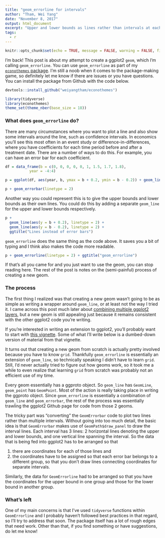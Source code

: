 ```yaml
---
title: "geom_errorline for intervals"
author: "Tham, Wei Yang"
date: "November 8, 2017"
output: html_document
excerpt: "Upper and lower bounds as lines rather than intervals at each point"
tags:
  - r
---
```


```r
knitr::opts_chunk$set(echo = TRUE, message = FALSE, warning = FALSE, fig.align = 'center', fig.width = 9)
```

I'm back! This post is about my attempt to create a ggplot2 `geom`, which I'm calling `geom_errorline`. You can use `geom_errorline` as part of my [`econothemes` package](https://github.com/weiyangtham/econothemes). I'm still a noob when it comes to the package-making game, so definitely let me know if there are issues or you have questions. You can install the package from Github with the code below. 

```r
devtools::install_github("weiyangtham/econothemes")
```

```r
library(tidyverse)
library(econothemes)
theme_set(theme_nber(base_size = 18))
```


### What does `geom_errorline` do?

There are many circumstances where you want to plot a line and also show some intervals around the line, such as confidence intervals. In economics you'll see this most often in an event study or difference-in-differences, where you have coefficients for each time period before and after a treatment date. There are a number of ways to do this. For example, you can have an error bar for each coefficient.

```r
df = data_frame(b = c(0, 0, 0, 0, 0, 1, 1.5, 1.7, 1.8), 
           year = -4:4)

p = ggplot(df, aes(year, b, ymax = b + 0.2, ymin = b - 0.2)) + geom_line() 

p + geom_errorbar(linetype = 2) 
```

Another way you could represent this is to give the upper bounds and lower bounds as their own lines. You could do this by adding a separate `geom_line` for the upper and lower bounds respectively.  

```r

p + 
  geom_line(aes(y = b + 0.2), linetype = 2) +
  geom_line(aes(y = b - 0.2), linetype = 2) + 
  ggtitle("Lines instead of error bars")

```

`geom_errorline` does the same thing as the code above. It saves you a bit of typing and I think also makes the code more readable. 

```r
p + geom_errorline(linetype = 2) + ggtitle("geom_errorline")
```

If that's all you came for and you just want to use the geom, you can stop reading here. The rest of the post is notes on the (semi-painful) process of creating a new geom. 

### The process

The first thing I realized was that creating a new geom wasn't going to be as simple as writing a wrapper around `geom_line`, or at least not the way I tried it. I came across this post much later about [combining multiple ggplot2 layers](https://martinsbioblogg.wordpress.com/2017/04/23/using-r-a-function-that-adds-multiple-ggplot2-layers/), but a new geom is still appealing just because it remains consistent with the other ggplot2 code you're writing.

If you're interested in writing an extension to ggplot2, you'll probably want to start with [this vignette](http://ggplot2.tidyverse.org/articles/extending-ggplot2.html). Some of what I'll write below is a dumbed-down version of material from that vignette.

It turns out that creating a new geom from scratch is actually pretty involved because you have to know `grid`. Thankfully `geom_errorline` is essentially an extension of `geom_line`, so technically speaking I didn't have to learn `grid`. Still, I'd never actually tried to figure out how geoms work, so it took me a while to even realize that learning `grid` from scratch was probably not an efficient use of my time. 

Every geom essentially has a ggproto object. So `geom_line` has `GeomLine`, `geom_point` has `GeomPoint`. Most of the action is really taking place in writing the ggproto object. Since `geom_errorline` is essentially a combination of `geom_line` and `geom_errorbar`, the rest of the process was essentially trawling the ggplot2 Github page for code from those 2 geoms. 

The tricky part was "converting" the `GeomErrorbar` code to plot two lines rather than multiple intervals. Without going into too much detail, the basic idea is that `GeomErrorbar` makes use of `GeomPath$draw_panel` to draw the interval lines. Each interval has 3 lines: 2 horizontal lines denoting the upper and lower bounds, and one vertical line spanning the interval. So the data that is being fed into ggplot2 has to be arranged so that 

1. there are coordinates for each of those lines and
2. the coordinates have to be assigned so that each error bar belongs to a different group, so that you don't draw lines connecting coordinates for separate intervals.

Similarly, the data for `GeomErrorline` had to be arranged so that you have the coordinates for the upper bound in one group and those for the lower bound in another group.

### What's left

One of my main concerns is that I've used `tidyverse` functions within `GeomErrorline` and I probably haven't followed best practices in that regard, so I'll try to address that soon. The package itself has a lot of rough edges that need work. Other than that, if you find something or have suggestions, do let me know!






